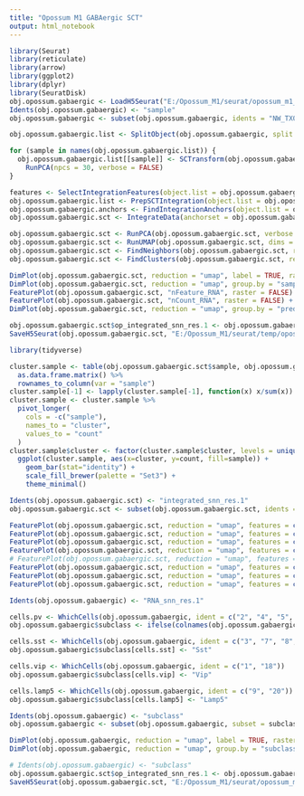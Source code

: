 ```yaml
---
title: "Opossum M1 GABAergic SCT"
output: html_notebook
---
```


```r

library(Seurat)
library(reticulate)
library(arrow)
library(ggplot2)
library(dplyr)
library(SeuratDisk)
obj.opossum.gabaergic <- LoadH5Seurat("E:/Opossum_M1/seurat/opossum_m1_gabaergic_raw_ext.h5Seurat")
Idents(obj.opossum.gabaergic) <- "sample"
obj.opossum.gabaergic <- subset(obj.opossum.gabaergic, idents = "NW_TX0078-1", invert = TRUE)

```


```r

obj.opossum.gabaergic.list <- SplitObject(obj.opossum.gabaergic, split.by = "sample")

for (sample in names(obj.opossum.gabaergic.list)) {
  obj.opossum.gabaergic.list[[sample]] <- SCTransform(obj.opossum.gabaergic.list[[sample]], vst.flavor = "v2", verbose = FALSE) %>%
    RunPCA(npcs = 30, verbose = FALSE)
}

```


```r

features <- SelectIntegrationFeatures(object.list = obj.opossum.gabaergic.list, nfeatures = 3000)
obj.opossum.gabaergic.list <- PrepSCTIntegration(object.list = obj.opossum.gabaergic.list, anchor.features = features)
obj.opossum.gabaergic.anchors <- FindIntegrationAnchors(object.list = obj.opossum.gabaergic.list, normalization.method = "SCT", anchor.features = features)
obj.opossum.gabaergic.sct <- IntegrateData(anchorset = obj.opossum.gabaergic.anchors, normalization.method = "SCT", features.to.integrate = rownames(obj.opossum.gabaergic))

```


```r

obj.opossum.gabaergic.sct <- RunPCA(obj.opossum.gabaergic.sct, verbose = FALSE)
obj.opossum.gabaergic.sct <- RunUMAP(obj.opossum.gabaergic.sct, dims = 1:30, method = "umap-learn", reduction = "pca")
obj.opossum.gabaergic.sct <- FindNeighbors(obj.opossum.gabaergic.sct, reduction = "pca", dims = 1:30)
obj.opossum.gabaergic.sct <- FindClusters(obj.opossum.gabaergic.sct, resolution = 1, algorithm = 4, method = "igraph")

```


```r

DimPlot(obj.opossum.gabaergic.sct, reduction = "umap", label = TRUE, raster = FALSE) + NoLegend() + xlim(-18, 18) + ylim(-18, 18) + coord_equal()
DimPlot(obj.opossum.gabaergic.sct, reduction = "umap", group.by = "sample", raster = FALSE) + xlim(-18, 18) + ylim(-18, 18) + coord_equal()
FeaturePlot(obj.opossum.gabaergic.sct, "nFeature_RNA", raster = FALSE) + xlim(-18, 18) + ylim(-18, 18) + coord_equal()
FeaturePlot(obj.opossum.gabaergic.sct, "nCount_RNA", raster = FALSE) + xlim(-18, 18) + ylim(-18, 18) + coord_equal()
DimPlot(obj.opossum.gabaergic.sct, reduction = "umap", group.by = "predicted_doublets", raster = FALSE) + xlim(-18, 18) + ylim(-18, 18) + coord_equal()

```


```r

obj.opossum.gabaergic.sct$op_integrated_snn_res.1 <- obj.opossum.gabaergic.sct$integrated_snn_res.1
SaveH5Seurat(obj.opossum.gabaergic.sct, "E:/Opossum_M1/seurat/temp/opossum_m1_gabaergic_sct_ext_rmv.h5seurat", overwrite = TRUE, verbose = TRUE)

```


```r

library(tidyverse)

cluster.sample <- table(obj.opossum.gabaergic.sct$sample, obj.opossum.gabaergic.sct$integrated_snn_res.1) %>%
  as.data.frame.matrix() %>%
  rownames_to_column(var = "sample")
cluster.sample[-1] <- lapply(cluster.sample[-1], function(x) x/sum(x))
cluster.sample <- cluster.sample %>%
  pivot_longer(
    cols = -c("sample"),
    names_to = "cluster",
    values_to = "count"
  )
cluster.sample$cluster <- factor(cluster.sample$cluster, levels = unique(cluster.sample$cluster))
  ggplot(cluster.sample, aes(x=cluster, y=count, fill=sample)) +
    geom_bar(stat="identity") +
    scale_fill_brewer(palette = "Set3") +
    theme_minimal()

```


```r

Idents(obj.opossum.gabaergic.sct) <- "integrated_snn_res.1"
obj.opossum.gabaergic.sct <- subset(obj.opossum.gabaergic.sct, idents = c("14", "20"), invert = TRUE)

```


```r

FeaturePlot(obj.opossum.gabaergic.sct, reduction = "umap", features = c("Sst"), min.cutoff = 0) + xlim(-18, 18) + ylim(-18, 18) + coord_equal()
FeaturePlot(obj.opossum.gabaergic.sct, reduction = "umap", features = c("Pvalb"), min.cutoff = 0) + xlim(-18, 18) + ylim(-18, 18) + coord_equal()
FeaturePlot(obj.opossum.gabaergic.sct, reduction = "umap", features = c("Vip"), min.cutoff = 0) + xlim(-18, 18) + ylim(-18, 18) + coord_equal()
FeaturePlot(obj.opossum.gabaergic.sct, reduction = "umap", features = c("Lamp5"), min.cutoff = 0) + xlim(-18, 18) + ylim(-18, 18) + coord_equal()
# FeaturePlot(obj.opossum.gabaergic.sct, reduction = "umap", features = c("Sncg"), min.cutoff = 0) + xlim(-18, 18) + ylim(-18, 18) + coord_equal()
FeaturePlot(obj.opossum.gabaergic.sct, reduction = "umap", features = c("Meis2"), min.cutoff = 0) + xlim(-18, 18) + ylim(-18, 18) + coord_equal()
FeaturePlot(obj.opossum.gabaergic.sct, reduction = "umap", features = c("Chodl"), min.cutoff = 0) + xlim(-18, 18) + ylim(-18, 18) + coord_equal()
FeaturePlot(obj.opossum.gabaergic.sct, reduction = "umap", features = c("Lhx6"), min.cutoff = 0) + xlim(-18, 18) + ylim(-18, 18) + coord_equal()

```


```r

Idents(obj.opossum.gabaergic) <- "RNA_snn_res.1"

cells.pv <- WhichCells(obj.opossum.gabaergic, ident = c("2", "4", "5", "6", "10", "11", "14", "16"))
obj.opossum.gabaergic$subclass <- ifelse(colnames(obj.opossum.gabaergic) %in% cells.pv, "Pvalb", "ambiguous")

cells.sst <- WhichCells(obj.opossum.gabaergic, ident = c("3", "7", "8", "12", "19"))
obj.opossum.gabaergic$subclass[cells.sst] <- "Sst"

cells.vip <- WhichCells(obj.opossum.gabaergic, ident = c("1", "18"))
obj.opossum.gabaergic$subclass[cells.vip] <- "Vip"

cells.lamp5 <- WhichCells(obj.opossum.gabaergic, ident = c("9", "20"))
obj.opossum.gabaergic$subclass[cells.lamp5] <- "Lamp5"

Idents(obj.opossum.gabaergic) <- "subclass"
obj.opossum.gabaergic <- subset(obj.opossum.gabaergic, subset = subclass != "ambiguous")

```


```r

DimPlot(obj.opossum.gabaergic, reduction = "umap", label = TRUE, raster = FALSE) + NoLegend() + xlim(-15, 15) + ylim(-15, 15) + coord_equal()
DimPlot(obj.opossum.gabaergic, reduction = "umap", group.by = "subclass", raster = FALSE) + xlim(-15, 12) + ylim(-15, 15) + coord_equal()

```


```r

# Idents(obj.opossum.gabaergic) <- "subclass"
obj.opossum.gabaergic.sct$op_integrated_snn_res.1 <- obj.opossum.gabaergic.sct$integrated_snn_res.1
SaveH5Seurat(obj.opossum.gabaergic.sct, "E:/Opossum_M1/seurat/opossum_m1_gabaergic_sct_ext_rmv.h5seurat", overwrite = TRUE, verbose = TRUE)

```

